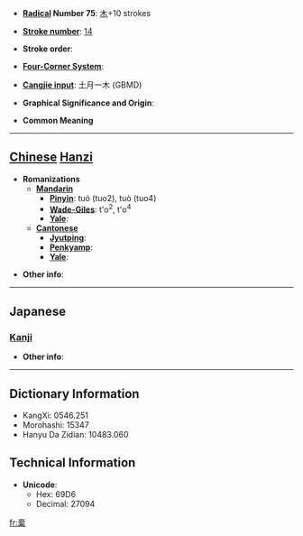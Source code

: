 * '''[[Wiktionary:Chinese radical index| Radical]] Number 75''': [[Wiktionary:Chinese radical index 木|木]]+10 strokes

* '''[[Wiktionary:Chinese total strokes index|Stroke number]]''': [[Wiktionary:Chinese total strokes index 14|14]]

* '''Stroke order''': 

* '''[[Wiktionary:Chinese four corner index|Four-Corner System]]''': 

* '''[[Wiktionary:Chinese Cangjie index|Cangjie input]]''': 土月一木 (GBMD)

* '''Graphical Significance and Origin''': 

* '''Common Meaning'''

----

== [[Chinese]] [[Hanzi]] ==

* '''Romanizations'''
** '''[[Mandarin]]'''
*** '''[[Pinyin]]''': tuó (tuo2), tuò (tuo4)
*** '''[[Wade-Giles]]''': t'o<sup>2</sup>, t'o<sup>4</sup>
*** '''[[Yale]]''': 
** '''[[Cantonese]]'''
*** '''[[Jyutping]]''':
*** '''[[Penkyamp]]''': 
*** '''[[Yale]]''': 

* '''Other info''': 

----

==Japanese==
===[[Kanji]]===
{{kanji|on readings=[[たく]] (taku)
|kun readings=[[ふくろ]] (fukuro), [[ふいご]] (fuigo)
}}

* '''Other info''':  

----

== Dictionary Information ==

* KangXi: 0546.251
* Morohashi: 15347
* Hanyu Da Zidian: 10483.060

== Technical Information ==

* '''Unicode''':
** Hex: 69D6
** Decimal: 27094

[[fr:槖]]